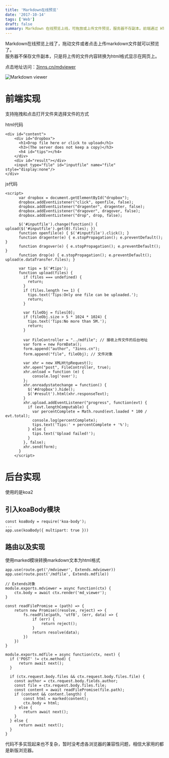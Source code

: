 ```yaml
---
title: 'Markdown在线预览'
date: '2017-10-14'
tags: ['Web']
draft: false
summary: Markdown 在线预览上线，可拖放或上传文件预览，服务器不存副本。前端通过 HTML 和 JS 实现拖拽及文件选择功能，后台用 koa2 并引入 koaBody 模块，将 markdown 转换为 html 格式显示。暂未考虑浏览器兼容性。 
---
```


Markdown在线预览上线了，拖动文件或者点击上传markdown文件就可以预览了。  
服务器不保存文件副本，只是将上传的文件内容转换为html格式显示在网页上。

点击地址访问：[3inns.cn/mdviewer](http://3inns.cn/mdviewer)

![Markdown viewer](/upload/o_1bscrr6l2fnuvvpu6o2i4qra.png)

# 前端实现
支持拖拽和点击打开文件夹选择文件的方式

html代码
```
<div id="content">
    <div id="dropbox">
      <h1>Drop file here or click to upload</h1>
      <h3>(The server does not keep a copy)</h3>
      <h4 id="tips"></h4>
    </div>
    <div id="result"></div>
    <input type="file" id="inputfile" name="file" style="display:none"/> 
</div>
```
js代码
```
<script>
      var dropbox = document.getElementById("dropbox");    
      dropbox.addEventListener("click", openfile, false);
      dropbox.addEventListener("dragenter", dragenter, false);    
      dropbox.addEventListener("dragover", dragover, false);    
      dropbox.addEventListener("drop", drop, false);  

      $('#inputfile').change(function() { upload($('#inputfile').get(0).files); })
      function openfile(e) { $('#inputfile').click(); }
      function dragenter(e) { e.stopPropagation(); e.preventDefault(); }
      function dragover(e) { e.stopPropagation(); e.preventDefault(); }
      function drop(e) { e.stopPropagation(); e.preventDefault(); upload(e.dataTransfer.files); }

      var tips = $('#tips');
      function upload(files) {
        if (files === undefined) {
          return;
        }
        if (files.length !== 1) {
          tips.text('Tips:Only one file can be uploaded.');
          return;
        }

        var fileObj = files[0];
        if (fileObj.size > 5 * 1024 * 1024) {
          tips.text('Tips:No more than 5M.');
          return;
        }

        var FileController = "../mdfile"; // 接收上传文件的后台地址 
        var form = new FormData();
        form.append("author", "3inns.cn");
        form.append("file", fileObj); // 文件对象

        var xhr = new XMLHttpRequest();
        xhr.open("post", FileController, true);
        xhr.onload = function (e) {
            console.log('over');
        };
        xhr.onreadystatechange = function() {
          $('#dropbox').hide();
          $('#result').html(xhr.responseText);
        }
        xhr.upload.addEventListener("progress", function(evt) {
          if (evt.lengthComputable) {
            var percentComplete = Math.round(evt.loaded * 100 / evt.total);
            console.log(percentComplete);
            tips.text('Tips:' + percentComplete + '%');
          } else {
            tips.text('Upload failed!');
          }
        }, false);
        xhr.send(form);
      }
    </script>
```

# 后台实现
使用的是koa2

## 引入koaBody模块
```
const koaBody = require('koa-body');
...
app.use(koaBody({ multipart: true }))
```

## 路由以及实现
使用marked模块转换markdown文本为html格式

```
app.use(route.get('/mdviewer', Extends.mdviewer))
app.use(route.post('/mdfile', Extends.mdfile))

// Extends对象
module.exports.mdviewer = async function(ctx) {
    ctx.body = await ctx.render('md_viewer');
}

const readFilePromise = (path) => {
    return new Promise((resolve, reject) => {
        fs.readFile(path, 'utf8', (err, data) => {
            if (err) {
                return reject();
            }
            return resolve(data);
        })
    })
}

module.exports.mdfile = async function(ctx, next) {
  if ('POST' != ctx.method) {
      return await next();
  }

  if (ctx.request.body.files && ctx.request.body.files.file) {
    const author = ctx.request.body.fields.author;
    const file = ctx.request.body.files.file;
    const content = await readFilePromise(file.path);
    if (content && content.length) {
        const html = marked(content);
        ctx.body = html;
    } else {
        return await next();
    }
  } else {
      return await next();
  }
}
```

代码不多实现起来也不复杂，暂时没考虑各浏览器的兼容性问题，相信大家用的都是新版浏览器。